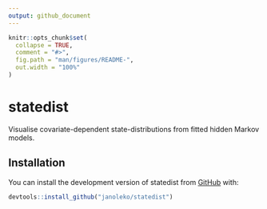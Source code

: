 ```yaml
---
output: github_document
---
```


<!-- README.md is generated from README.Rmd. Please edit that file -->

```r
knitr::opts_chunk$set(
  collapse = TRUE,
  comment = "#>",
  fig.path = "man/figures/README-",
  out.width = "100%"
)
```

# statedist

<!-- badges: start -->
<!-- [![R-CMD-check](https://github.com/janoleko/statedist/actions/workflows/R-CMD-check.yaml/badge.svg)](https://github.com/janoleko/statedist/actions/workflows/R-CMD-check.yaml) -->
<!-- badges: end -->

Visualise covariate-dependent state-distributions from fitted hidden Markov models.

## Installation

You can install the development version of statedist from [GitHub](https://github.com/janoleko/statedist) with:

``` r
devtools::install_github("janoleko/statedist")
```
